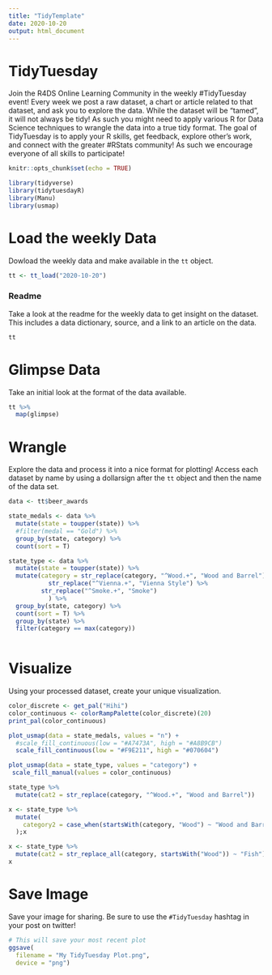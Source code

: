 ```yaml
---
title: "TidyTemplate"
date: 2020-10-20
output: html_document
---
```


# TidyTuesday

Join the R4DS Online Learning Community in the weekly \#TidyTuesday event! Every week we post a raw dataset, a chart or article related to that dataset, and ask you to explore the data. While the dataset will be "tamed", it will not always be tidy! As such you might need to apply various R for Data Science techniques to wrangle the data into a true tidy format. The goal of TidyTuesday is to apply your R skills, get feedback, explore other's work, and connect with the greater \#RStats community! As such we encourage everyone of all skills to participate!

```r

knitr::opts_chunk$set(echo = TRUE)

library(tidyverse)
library(tidytuesdayR)
library(Manu)
library(usmap)
```

# Load the weekly Data

Dowload the weekly data and make available in the `tt` object.

```r

tt <- tt_load("2020-10-20")

```

### Readme

Take a look at the readme for the weekly data to get insight on the dataset. This includes a data dictionary, source, and a link to an article on the data.

```r

tt

```

# Glimpse Data

Take an initial look at the format of the data available.

```r

tt %>% 
  map(glimpse)

```

# Wrangle

Explore the data and process it into a nice format for plotting! Access each dataset by name by using a dollarsign after the `tt` object and then the name of the data set.

```r
data <- tt$beer_awards

state_medals <- data %>% 
  mutate(state = toupper(state)) %>% 
  #filter(medal == "Gold") %>% 
  group_by(state, category) %>%
  count(sort = T)

state_type <- data %>% 
  mutate(state = toupper(state)) %>% 
  mutate(category = str_replace(category, "^Wood.+", "Wood and Barrel") %>% 
           str_replace("^Vienna.+", "Vienna Style") %>% 
         str_replace("^Smoke.+", "Smoke")
           ) %>% 
  group_by(state, category) %>%
  count(sort = T) %>% 
  group_by(state) %>% 
  filter(category == max(category))
  
```

# Visualize

Using your processed dataset, create your unique visualization.

```r
color_discrete <- get_pal("Hihi")
color_continuous <- colorRampPalette(color_discrete)(20)
print_pal(color_continuous)
```

```r
plot_usmap(data = state_medals, values = "n") +
  #scale_fill_continuous(low = "#A7473A", high = "#A8B9CB")
  scale_fill_continuous(low = "#F9E211", high = "#070604")
```

```r
plot_usmap(data = state_type, values = "category") +
 scale_fill_manual(values = color_continuous)
```

```r
state_type %>% 
  mutate(cat2 = str_replace(category, "^Wood.+", "Wood and Barrel"))
```


```r
x <- state_type %>% 
  mutate(
    category2 = case_when(startsWith(category, "Wood") ~ "Wood and Barrel")
  );x
```

```r
x <- state_type %>% 
  mutate(cat2 = str_replace_all(category, startsWith("Wood")) ~ "Fish"))
x

```

# Save Image

Save your image for sharing. Be sure to use the `#TidyTuesday` hashtag in your post on twitter!

```r

# This will save your most recent plot
ggsave(
  filename = "My TidyTuesday Plot.png",
  device = "png")

```
